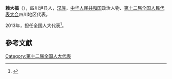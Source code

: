 '''赖大福'''（{{bd|1966年||}}），四川泸县人，[[汉族|汉族]]，[[中华人民共和国|中华人民共和国]]政治人物、[[第十二届全国人民代表大会|第十二届全国人民代表大会]]四川地区代表。

2013年，担任全国人大代表<ref>{{cite news|title=全国人大代表信息-赖大福|url=http://210.82.31.1:8084/delegate/viewDelegate.action?dbid=122241|accessdate=2013-04-05|newspaper=全国人大网|archive-url=https://web.archive.org/web/20160306050058/http://www.npc.gov.cn/delegate/viewDelegate.action?dbid=122241|archive-date=2016-03-06|dead-url=yes}}</ref>。

==參考文獻==
{{reflist}}
{{中国政治人物小作品}}

[[Category:第十二届全国人大代表|Category:第十二届全国人大代表]]


{{stub}}